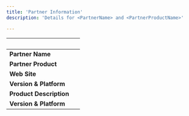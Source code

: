 ```yaml
---
title: 'Partner Information'
description: 'Details for <PartnerName> and <PartnerProductName>'

---
```

| &nbsp;     | &nbsp; |
| ----------- | ----------- |
| **Partner Name**      |        |
| **Partner Product**   |        |
| **Web Site**      |      |
| **Version & Platform**   |        |
| **Product Description**      |       |
| **Version & Platform**   |       |